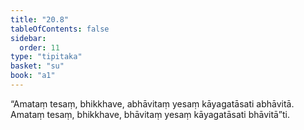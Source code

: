 ```yaml
---
title: "20.8"
tableOfContents: false
sidebar:
  order: 11
type: "tipitaka"
basket: "su"
book: "a1"
---
```



<DynamicBreadcrumb />

<Division number="607" book="a1">

<Paragraph number="476" book="a1">
“Amataṃ tesaṃ, bhikkhave, abhāvitaṃ yesaṃ kāyagatāsati abhāvitā. Amataṃ tesaṃ, bhikkhave, bhāvitaṃ yesaṃ kāyagatāsati bhāvitā”ti.
</Paragraph>
</Division>